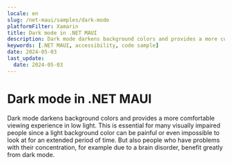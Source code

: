 ```yaml
---
locale: en
slug: /net-maui/samples/dark-mode
platformFilter: Xamarin
title: Dark mode in .NET MAUI
description: Dark mode darkens background colors and provides a more comfortable viewing experience in low light.
keywords: [.NET MAUI, accessibility, code sample]
date: 2024-05-03
last_update:
  date: 2024-05-03
---
```


# Dark mode in .NET MAUI

Dark mode darkens background colors and provides a more comfortable viewing experience in low light. This is essential for many visually impaired people since a light background color can be painful or even impossible to look at for an extended period of time. But also people who have problems with their concentration, for example due to a brain disorder, benefit greatly from dark mode.

<CodeSample id="screen-dark-mode" locale="en" platform="net-maui"/>
